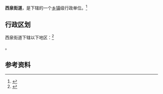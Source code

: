 {{中国乡级行政区|61/01/15/012/000}}

'''西泉街道'''，是{{PRC admin/fullname|61/01/15/012/000|3}}下辖的一个[[乡镇|乡镇]]级行政单位。<ref>{{PRC admin/ref sgc|{{PRC admin/parent|61/01/15/012/000}}}}</ref>

== 行政区划 ==

西泉街道下辖以下地区：<ref>{{PRC admin/ref sgc|61/01/15/012/000}}</ref>

{{PRC admin/children|61/01/15/012/000}}。

== 参考资料 ==

{{reflist}}

{{行政区划小作品}}
{{PRC admin/navcat|61/01/15/012/000}}